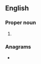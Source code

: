 ==English==

===Proper noun===
{{en-proper noun}}

# {{lb|en|US|labor union}} {{initialism of|[[w:Transport Workers Union|Transport Workers Union]]|lang=en}}

===Anagrams===
* {{anagrams|en|wut}}
